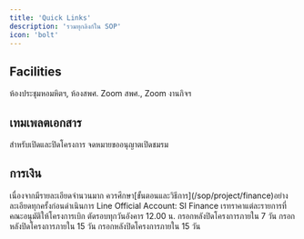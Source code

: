 ```yaml
---
title: 'Quick Links'
description: 'รวมทุกลิงก์ใน SOP'
icon: 'bolt'
---
```


## Facilities

<CardGroup cols={2}>
  <Card
    title="จองห้อง"
    icon="person-chalkboard"
    href="/sop/facilities/room"
  >
    ห้องประชุมหอมหิตฯ, ห้องสพศ.
  </Card>
  <Card
    title="จอง Zoom"
    icon="video"
    href="/sop/facilities/zoom"
  >
    Zoom สพศ., Zoom งานกิจฯ
  </Card>
</CardGroup>

## เทมเพลตเอกสาร

<CardGroup cols={2}>
  <Card
    title="เอกสารโครงการ"
    icon="file-vector"
    href="https://drive.google.com/drive/folders/1buuqIzQjrJxH_SxeXET8lbUYVCjBwUhE?usp=drive_link"
  >
    สำหรับเปิดและปิดโครงการ
  </Card>
  <Card
    title="ใบเปิดชมรม"
    icon="file-vector"
    href="https://docs.google.com/document/d/1S30Osj-sGJaAawAvUAnabzCw2sfGq3xLGsxwPem2GHY/edit?usp=sharing"
  >
    จดหมายขออนุญาตเปิดชมรม
  </Card>
</CardGroup>

## การเงิน

<Note>
  เนื่องจากมีรายละเอียดจำนวนมาก
  ควรศึกษา[ขั้นตอนและวิธีการ](/sop/project/finance)อย่างละเอียดทุกครั้งก่อนดำเนินการ
</Note>

<CardGroup cols={2}>
  <Card
    title="ติดต่อเบิกเงิน"
    icon="line"
    href="https://lin.ee/lFl1xY9"
  >
    Line Official Account: SI Finance
  </Card>
  <Card
    title="อัตราราคากลาง"
    icon="money-check-dollar"
    href="https://drive.google.com/drive/folders/1iKD0wiT91SdswLnG4Z3fp4PZ6HNhRFRH?usp=drive_link"
  >
    เรทราคาแต่ละรายการที่คณะอนุมัติให้โครงการเบิก
  </Card>
  <Card
    title="ฟอร์มยืมเงินโครงการ"
    icon="square-list"
    href="https://docs.google.com/forms/d/e/1FAIpQLSc2rIPc8kwJFtT2Fo_xYHv6Cf4QSOnD-Q7xOWfrizf081yUSQ/viewform"
  >
    ตัดรอบทุกวันอังคาร 12.00 น.
  </Card>
  <Card
    title="ฟอร์มสรุปงบโครงการ"
    icon="square-list"
    href="https://docs.google.com/forms/d/e/1FAIpQLSf5VkRfjmLhjmkdEioYsMhQNYJXci9ygk7qHiPOptlJ9r7KHA/viewform"
  >
    กรอกหลังปิดโครงการภายใน 7 วัน
  </Card>
  <Card
    title="ส่งใบเสร็จ สำหรับโครงการที่ยืมเงินสพศ."
    icon="square-list"
    href="https://docs.google.com/forms/d/e/1FAIpQLSdUZicF3gdgtwexZFZhcPpRgoGbdsE8PTcxa-hWr3wypfXWlg/viewform"
  >
    กรอกหลังปิดโครงการภายใน 15 วัน
  </Card>
  <Card
    title="ส่งใบเสร็จ สำหรับโครงการที่ไม่ได้ยืมเงินสพศ."
    icon="square-list"
    href="https://docs.google.com/forms/d/e/1FAIpQLSfrcAx6F1q1XeViOOImQZvxddQkEOqkasNmECU1G9auwdncRA/viewform"
  >
    กรอกหลังปิดโครงการภายใน 15 วัน
  </Card>
</CardGroup>
